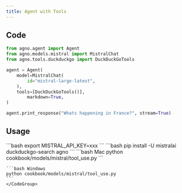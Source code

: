 ```yaml
---
title: Agent with Tools
---
```


## Code

```python cookbook/models/mistral/tool_use.py
from agno.agent import Agent
from agno.models.mistral import MistralChat
from agno.tools.duckduckgo import DuckDuckGoTools

agent = Agent(
    model=MistralChat(
        id="mistral-large-latest",
    ),
    tools=[DuckDuckGoTools()],
        markdown=True,
)

agent.print_response("Whats happening in France?", stream=True)
```

## Usage

<Steps>
  <Snippet file="create-venv-step.mdx" />

  <Step title="Set your API key">
    ```bash
    export MISTRAL_API_KEY=xxx
    ```
  </Step>

  <Step title="Install libraries">
    ```bash
    pip install -U mistralai duckduckgo-search agno
    ```
  </Step>

  <Step title="Run Agent">
    <CodeGroup>
    ```bash Mac
    python cookbook/models/mistral/tool_use.py
    ```

    ```bash Windows
    python cookbook/models/mistral/tool_use.py
    ```
    </CodeGroup>
  </Step>
</Steps>